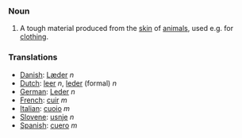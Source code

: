 ===Noun===
#A tough material produced from the [[skin]] of [[animal]]s, used e.g. for [[clothing]].

===Translations===
*[[Danish]]: [[Læder]] ''n''
*[[Dutch]]: [[leer]] ''n'', [[leder]] (formal) ''n''
*[[German]]: [[Leder]] ''n''
*[[French]]: [[cuir]] ''m''
*[[Italian]]: [[cuoio]] ''m''
*[[Slovene]]: [[usnje]] ''n''
*[[Spanish]]: [[cuero]] ''m''